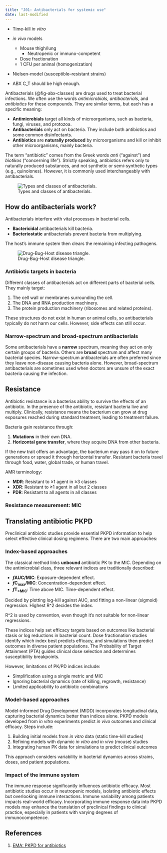```yaml
---
title: "J01: Antibacterials for systemic use"
date: last-modified
---
```


:::{.callout-caution title="Under construction"}
* Time-kill *in vitro*
* *in vivo* models
  * Mouse thigh/lung
    * Neutropenic or immuno-competent
  * Dose fractionation
  * 1 CFU per animal (homogenization)
* Nielsen-model (susceptible--resistant strains)

* ABX C_T should be high enough.
:::

Antibacterials (@fig-abx-classes) are drugs used to treat bacterial infections.
We often use the words *antimicrobials*, *antibacterials*, and *antibiotics* for these compounds.
They are similar terms, but each has a specific meaning:

* **Antimicrobials** target all kinds of microorganisms, such as bacteria, fungi, viruses, and protozoa.
* **Antibacterials** only act on bacteria. They include both antibiotics and some common disinfectants.
* **Antibiotics** are **naturally produced** by microorganisms and kill or inhibit other microorganisms, mainly bacteria.

The term "antibiotic" comes from the Greek words *anti* ("against") and *biotikos* ("concerning life").
Strictly speaking, antibiotics refers only to naturally produced substances, and not synthetic or semi-synthetic types (e.g., quinolones).
However, it is commonly used interchangeably with antibacterials.

![Types and classes of antibacterials.](images/abx-classes.png){#fig-abx-classes}

## How do antibacterials work?

Antibacterials interfere with vital processes in bacterial cells.

* **Bactericidal** antibacterials kill bacteria.
* **Bacteriostatic** antibacterials prevent bacteria from multiplying.

The host's immune system then clears the remaining infecting pathogens.

![Drug-Bug-Host disease triangle.](images/bug-drug-host_disease-triangle.png){#fig-triangle}

### Antibiotic targets in bacteria

Different classes of antibacterials act on different parts of bacterial cells.
They mainly target:

1. The cell wall or membranes surrounding the cell.
2. The DNA and RNA production machinery.
3. The protein production machinery (ribosomes and related proteins).

These structures do not exist in human or animal cells, so antibacterials typically do not harm our cells.
However, side effects can still occur.


### Narrow-spectrum and broad-spectrum antibacterials

Some antibacterials have a **narrow** spectrum, meaning they act on only certain groups of bacteria.
Others are **broad** spectrum and affect many bacterial species.
Narrow-spectrum antibacterials are often preferred since they leave non-disease causing bacteria alone.
However, broad-spectrum antibacterials are sometimes used when doctors are unsure of the exact bacteria causing the infection.

## Resistance

Antibiotic resistance is a bacterias ability to survive the effects of an antibiotic.
In the presence of the antibiotic, resistant bacteria live and multiply.
Clinically, resistance means the bacterium can grow at drug exposures reached during standard treatment, leading to treatment failure.

Bacteria gain resistance through:

1. **Mutations** in their own DNA.
2. **Horizontal gene transfer**, where they acquire DNA from other bacteria.

If the new trait offers an advantage, the bacterium may pass it on to future generations or spread it through horizontal transfer.
Resistant bacteria travel through food, water, global trade, or human travel.

AMR terminology:

- **MDR**: Resistant to ≥1 agent in ≥3 classes  
- **XDR**: Resistant to ≥1 agent in all but 2 classes
- **PDR**: Resistant to all agents in all classes

### Resistance measurement: MIC

## Translating antibiotic PKPD

Preclinical antibiotic studies provide essential PKPD information to help select effective clinical dosing regimens.
There are two main approaches:

### Index-based approaches

The classical method links <span class="red-underline">**unbound**</span> antibiotic PK to the MIC.
Depending on the antimicrobial class, three relevant indices are traditionally described:

* ***f*AUC/MIC**: Exposure-dependent effect.
* ***f*C~max~/MIC**: Concentration-dependent effect.
* ***f*T~>MIC~**: Time above MIC. Time-dependent effect.

Decided by plotting log-kill against AUC, and fitting a non-linear (sigmoid) regression.
Highest R^2 decides the index.

:::{.callout-warning}
R^2 is used by convention, even though it's not suitable for non-linear regressions.
:::

These indices help set efficacy targets based on outcomes like bacterial stasis or log reductions in bacterial count.
Dose fractionation studies identify which index best predicts efficacy, and simulations then predict outcomes in diverse patient populations.
The Probability of Target Attainment (PTA) guides clinical dose selection and determines susceptibility breakpoints.

However, limitations of PK/PD indices include:

* Simplification using a single metric and MIC
* Ignoring bacterial dynamics (rate of killing, regrowth, resistance)
* Limited applicability to antibiotic combinations

### Model-based approaches

Model-informed Drug Development (MIDD) incorporates longitudinal data, capturing bacterial dynamics better than indices alone.
PKPD models developed from *in vitro* experiments predict *in vivo* outcomes and clinical efficacy.
Steps include:

1. Building initial models from *in vitro* data (static time-kill studies)
2. Refining models with dynamic *in vitro* and *in vivo* (mouse) studies
3. Integrating human PK data for simulations to predict clinical outcomes

This approach considers variability in bacterial dynamics across strains, doses, and patient populations.

### Impact of the immune system

The immune response significantly influences antibiotic efficacy.
Most antibiotic studies occur in neutropenic models, isolating antibiotic effects but overlooking immune interactions.
Immune variability among patients impacts real-world efficacy.
Incorporating immune response data into PKPD models may enhance the translation of preclinical findings to clinical practice, especially in patients with varying degrees of immunocompetence.

## References

1. [EMA: PKPD for antibiotics](https://www.ema.europa.eu/en/use-pharmacokinetics-pharmacodynamics-development-antibacterial-medicinal-products-scientific-guideline)

::: {#refs}
:::
